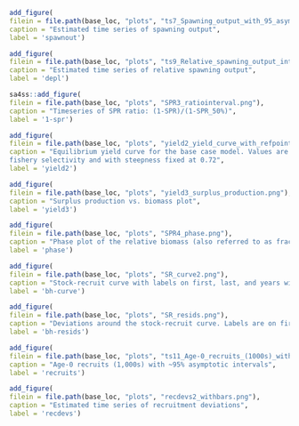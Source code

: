 

<!-- ======================================================================= -->
<!-- *********************** Reference Points ****************************** --> 
<!-- ======================================================================= -->

```r
add_figure(
filein = file.path(base_loc, "plots", "ts7_Spawning_output_with_95_asymptotic_intervals_intervals.png"), 
caption = "Estimated time series of spawning output",
label = 'spawnout')
```



\FloatBarrier

```r
add_figure(
filein = file.path(base_loc, "plots", "ts9_Relative_spawning_output_intervals.png"), 
caption = "Estimated time series of relative spawning output",
label = 'depl')
```

\FloatBarrier

```r
sa4ss::add_figure(
filein = file.path(base_loc, "plots", "SPR3_ratiointerval.png"), 
caption = "Timeseries of SPR ratio: (1-SPR)/(1-SPR_50%)",
label = '1-spr')
```

```r
add_figure(
filein = file.path(base_loc, "plots", "yield2_yield_curve_with_refpoints.png"), 
caption = "Equilibrium yield curve for the base case model. Values are based on the 2020
fishery selectivity and with steepness fixed at 0.72",
label = 'yield2')
```


```r
add_figure(
filein = file.path(base_loc, "plots", "yield3_surplus_production.png"), 
caption = "Surplus production vs. biomass plot",
label = 'yield3')
```

\FloatBarrier 

```r
add_figure(
filein = file.path(base_loc, "plots", "SPR4_phase.png"), 
caption = "Phase plot of the relative biomass (also referred to as fraction unfished) versus the SPR ratio where each point represents the biomass ratio at the start of the year and the relative fishing intensity in that same year. Lines through the final point show the 95 percent intervals based on the asymptotic uncertainty for each dimension. The shaded ellipse is a 95 percent region which accounts for the estimated correlations between the biomass ratio and SPR ratio",
label = 'phase')
```

```r
add_figure(
filein = file.path(base_loc, "plots", "SR_curve2.png"), 
caption = "Stock-recruit curve with labels on first, last, and years with (log) deviations > 0.5. Point colors indicate year, with warmer colors indicating earlier years and cooler colors in showing later years",
label = 'bh-curve')
```


```r
add_figure(
filein = file.path(base_loc, "plots", "SR_resids.png"), 
caption = "Deviations around the stock-recruit curve. Labels are on first, last, and years with (log) deviations > 0.5. Point colors indicate year, with warmer colors indicating earlier years and cooler colors in showing later years",
label = 'bh-resids')
```




\FloatBarrier

<!-- ======================================================================= -->
<!-- ************************** Recruitment ******************************** --> 
<!-- ======================================================================= -->


```r
add_figure(
filein = file.path(base_loc, "plots", "ts11_Age-0_recruits_(1000s)_with_95_asymptotic_intervals.png"), 
caption = "Age-0 recruits (1,000s) with ~95% asymptotic intervals",
label = 'recruits')
```


```r
add_figure(
filein = file.path(base_loc, "plots", "recdevs2_withbars.png"), 
caption = "Estimated time series of recruitment deviations",
label = 'recdevs')
```






